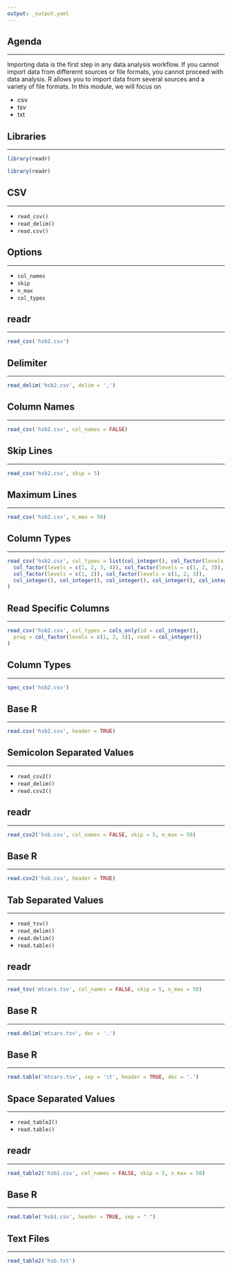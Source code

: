 ```yaml
---
output: _output.yaml
---
```


## {data-background="import.png"}

## Agenda

<hr>

Importing data is the first step in any data analysis workflow. If you cannot import data from differernt sources or file formats, you cannot proceed with data analysis. R allows you to import data from several sources and a variety of file formats. In this module, we will focus on 

  - csv
  - tsv
  - txt

## Libraries

<hr>

```r
library(readr)
```

```r
library(readr)
```

## CSV 

<hr>

- `read_csv()`
- `read_delim()`
- `read.csv()`

## Options

<hr>

- `col_names`
- `skip`
- `n_max`
- `col_types`

## readr

<hr>

```r
read_csv('hsb2.csv')
```

## Delimiter 

<hr>

```r
read_delim('hsb2.csv', delim = ',')
```

## Column Names 

<hr>

```r
read_csv('hsb2.csv', col_names = FALSE)
```

## Skip Lines 

<hr>

```r
read_csv('hsb2.csv', skip = 5)
```

## Maximum Lines 

<hr>

```r
read_csv('hsb2.csv', n_max = 50)
```


## Column Types 

<hr>

```r
read_csv('hsb2.csv', col_types = list(col_integer(), col_factor(levels = c(0, 1)), 
  col_factor(levels = c(1, 2, 3, 4)), col_factor(levels = c(1, 2, 3)), 
  col_factor(levels = c(1, 2)), col_factor(levels = c(1, 2, 3)),
  col_integer(), col_integer(), col_integer(), col_integer(), col_integer())            
)
```

## Read Specific Columns 

<hr>

```r
read_csv('hsb2.csv', col_types = cols_only(id = col_integer(),
  prog = col_factor(levels = c(1, 2, 3)), read = col_integer())
)
```

## Column Types

<hr>

```r
spec_csv('hsb2.csv')
```

## Base R

<hr>

```r
read.csv('hsb2.csv', header = TRUE)
```

## Semicolon Separated Values

<hr>

- `read_csv2()`
- `read_delim()`
- `read.csv2()`

## readr

<hr>

```r
read_csv2('hsb.csv', col_names = FALSE, skip = 5, n_max = 50)
```

## Base R

<hr>

```r
read.csv2('hsb.csv', header = TRUE)
```

## Tab Separated Values

<hr>

- `read_tsv()`
- `read_delim()`
- `read.delim()`
- `read.table()`

## readr

<hr>

```r
read_tsv('mtcars.tsv', col_names = FALSE, skip = 5, n_max = 50)
```

## Base R

<hr>

```r
read.delim('mtcars.tsv', dec = '.')  
```

## Base R

<hr>

```r
read.table('mtcars.tsv', sep = '\t', header = TRUE, dec = '.')
```

## Space Separated Values

<hr>

- `read_table2()`
- `read.table()`

## readr

<hr>

```r
read_table2('hsb1.csv', col_names = FALSE, skip = 5, n_max = 50)
```

## Base R

<hr>

```r
read.table('hsb1.csv', header = TRUE, sep = " ")
```

## Text Files

<hr>

```r
read_table2('hsb.txt') 
```

## {data-background="import_funcs.png"}

## {data-background="thankyou.png"}

<!-- To do: -->
<!--   - improve agenda -->
<!--   - outline functions and options in a table -->
